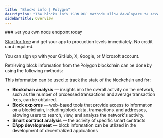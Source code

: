 ```yaml
---
title: "Blocks info | Polygon"
description: "The blocks info JSON RPC methods allow developers to access specific block details. A block in the Polygon blockchain contains various pieces of information, such as the block's transactions, the block, the timestamp of the block, the block height, the block header, and other."
sidebarTitle: Overview
---
```


<Check>
  ### Get you own node endpoint today

  [Start for free](https://console.chainstack.com/) and get your app to production levels immediately. No credit card required.

  You can sign up with your GitHub, X, Google, or Microsoft account.
</Check>

Retrieving block information from the Polygon blockchain can be done by using the following methods:

<CardGroup>
<Card title="eth_blockNumber | Polygon" href="/reference/polygon-getblocknumber" icon="angle-right" iconType="solid" horizontal />
<Card title="eth_getBlockByHash | Polygon" href="/reference/polygon-getblockbyhash" icon="angle-right" iconType="solid" horizontal />
<Card title="eth_getBlockByNumber | Polygon" href="/reference/polygon-getblockbynumber" icon="angle-right" iconType="solid" horizontal />
<Card title="eth_getBlockTransactionCountByHash | Polygon" href="/reference/polygon-getblocktransactioncountbyhash" icon="angle-right" iconType="solid" horizontal />
<Card title="eth_getBlockTransactionCountByNumber | Polygon" href="/reference/polygon-getblocktransactioncountbynumber" icon="angle-right" iconType="solid" horizontal />
<Card title="eth_newBlockFilter | Polygon" href="/reference/polygon-newblockfilter" icon="angle-right" iconType="solid" horizontal />
</CardGroup>

This information can be used to track the state of the blockchain and for:

* **Blockchain analysis** — insights into the overall activity on the network, such as the number of processed transactions and average transaction fees, can be obtained.
* **Block explores** — web-based tools that provide access to information on a blockchain, including block data, transactions, and addresses, allowing users to search, view, and analyze the network's activity.
* **Smart contract analysis** — the activity of specific smart contracts
* **DApp development** — block information can be utilized in the development of decentralized applications.
